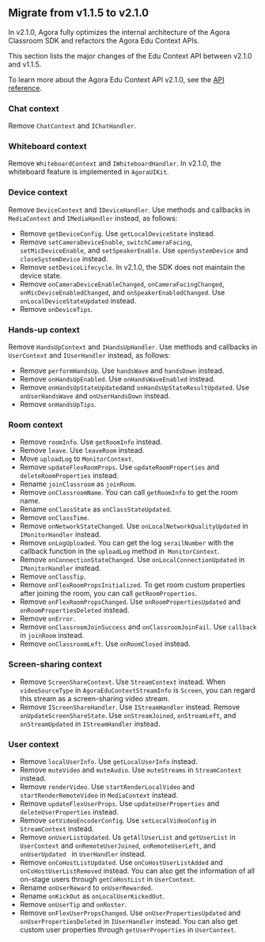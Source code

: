 <PlatformWrapper platform="android">


## Migrate from v1.1.5 to v2.1.0

In v2.1.0, Agora fully optimizes the internal architecture of the Agora Classroom SDK and refactors the Agora Edu Context APIs.

This section lists the major changes of the Edu Context API between v2.1.0 and v1.1.5.

<div class="alert info">To learn more about the Agora Edu Context API v2.1.0, see the <a href="/en/agora-class/API%20Reference/edu_context_kotlin/v2.1.0/API/edu_context_api_overview.html" target="_blank">API reference</a>.</div>

### Chat context

Remove `ChatContext` and `IChatHandler`.

### Whiteboard context

Remove `WhiteboardContext` and `IWhiteboardHandler`. In v2.1.0, the whiteboard feature is implemented in `AgoraUIKit`.

### Device context

Remove `DeviceContext` and `IDeviceHandler`. Use methods and callbacks in `MediaContext` and `IMediaHandler` instead, as follows:

- Remove `getDeviceConfig`. Use `getLocalDeviceState` instead.
- Remove `setCameraDeviceEnable`, `switchCameraFacing`, `setMicDeviceEnable`, and `setSpeakerEnable`. Use `openSystemDevice` and `closeSystemDevice` instead.
- Remove `setDeviceLifecycle`. In v2.1.0, the SDK does not maintain the device state.
- Remove `onCameraDeviceEnableChanged`, `onCameraFacingChanged`, `onMicDeviceEnabledChanged`, and `onSpeakerEnabledChanged`. Use `onLocalDeviceStateUpdated` instead.
- Remove `onDeviceTips`.

### Hands-up context

Remove `HandsUpContext` and `IHandsUpHandler`. Use methods and callbacks in `UserContext` and `IUserHandler` instead, as follows:

- Remove `performHandsUp`. Use `handsWave` and `handsDown` instead.
- Remove `onHandsUpEnabled`. Use `onHandsWaveEnabled` instead.
- Remove `onHandsUpStateUpdated`and `onHandsUpStateResultUpdated`. Use `onUserHandsWave` and `onUserHandsDown` instead.
- Remove `onHandsUpTips`.

### Room context

- Remove `roomInfo`. Use `getRoomInfo` instead.
- Remove `leave`. Use `leaveRoom` instead.
- Move `uploadLog` to `MonitorContext`.
- Remove `updateFlexRoomProps`. Use `updateRoomProperties` and `deleteRoomProperties` instead.
- Rename `joinClassroom` as `joinRoom`.
- Remove `onClassroomName`. You can call `getRoomInfo` to get the room name.
- Rename `onClassState` as `onClassStateUpdated`.
- Remove `onClassTime`.
- Remove `onNetworkStateChanged`. Use `onLocalNetworkQualityUpdated` in `IMonitorHandler` instead.
- Remove `onLogUploaded`. You can get the log `serailNumber` with the callback function in the `uploadLog` method in` MonitorContext`.
- Remove `onConnectionStateChanged`. Use `onLocalConnectionUpdated` in `IMonitorHandler` instead.
- Remove `onClassTip`.
- Remove `onFlexRoomPropsInitialized`. To get room custom properties after joining the room, you can call `getRoomProperties`.
- Remove `onFlexRoomPropsChanged`. Use `onRoomPropertiesUpdated` and `onRoomPropertiesDeleted` instead.
- Remove `onError`.
- Remove `onClassroomJoinSuccess` and `onClassroomJoinFail`. Use `callback` in `joinRoom` instead.
- Remove `onClassroomLeft`. Use `onRoomClosed` instead.

### Screen-sharing context

- Remove `ScreenShareContext`. Use `StreamContext` instead. When `videoSourceType` in `AgoraEduContextStreamInfo` is `Screen`, you can regard this stream as a screen-sharing video stream.
- Remove `IScreenShareHandler`. Use `IStreamHandler` instead. Remove `onUpdateScreenShareState`. Use `onStreamJoined`, `onStreamLeft`, and `onStreamUpdated` in `IStreamHandler` instead.

### User context

- Remove `localUserInfo`. Use `getLocalUserInfo` instead.
- Remove `muteVideo` and `muteAudio`. Use `muteStreams` in `StreamContext` instead.
- Remove `renderVideo`. Use `startRenderLocalVideo` and `startRenderRemoteVideo` in `MediaContext` instead.
- Remove `updateFlexUserProps`. Use `updateUserProperties` and `deleteUserProperties` instead.
- Remove `setVideoEncoderConfig`.  Use `setLocalVideoConfig` in `StreamContext` instead.
- Remove `onUserListUpdated`. Us `getAllUserList` and `getUserList` in `UserContext` and `onRemoteUserJoined`, `onRemoteUserLeft`, and `onUserUpdated ` in `UserHandler` instead.
- Remove `onCoHostListUpdated`. Use `onCoHostUserListAdded` and `onCoHostUserListRemoved` instead. You can also get the information of all on-stage users through `getCoHostList` in `UserContext`.
- Rename `onUserReward` to `onUserRewarded`.
- Rename `onKickOut` as `onLocalUserKickedOut`.
- Remove `onUserTip` and `onRoster`.
- Remove `onFlexUserPropsChanged`. Use `onUserPropertiesUpdated` and `onUserPropertiesDeleted` in `IUserHandler` instead. You can also get custom user properties through `getUserProperties` in `UserContext`.
</PlatformWrapper>
